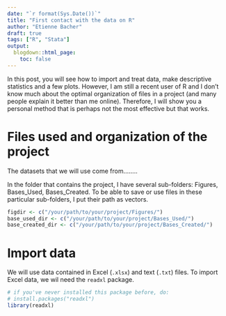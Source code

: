 ```yaml
---
date: "`r format(Sys.Date())`"
title: "First contact with the data on R"
author: "Etienne Bacher"
draft: true
tags: ["R", "Stata"]
output: 
  blogdown::html_page:
    toc: false
---
```


In this post, you will see how to import and treat data, make descriptive statistics and a few plots. However, I am still a recent user of R and I don't know much about the optimal organization of files in a project (and many people explain it better than me online). Therefore, I will show you a personal method that is perhaps not the most effective but that works.

# Files used and organization of the project

<!-- BESOIN DE TROUVER LES BASES ORIGINALES SUR LE SITE DE LA BANQUE MONDIALE -->
The datasets that we will use come from........

In the folder that contains the project, I have several sub-folders: Figures, Bases_Used, Bases_Created. To be able to save or use files in these particular sub-folders, I put their path as vectors.

```r
figdir <- c("/your/path/to/your/project/Figures/")
base_used_dir <- c("/your/path/to/your/project/Bases_Used/")
base_created_dir <- c("/your/path/to/your/project/Bases_Created/")
```


# Import data

We will use data contained in Excel (`.xlsx`) and text (`.txt`) files. To import Excel data, we wil need the `readxl` package. 

```r
# if you've never installed this package before, do:
# install.packages("readxl")
library(readxl)
```



